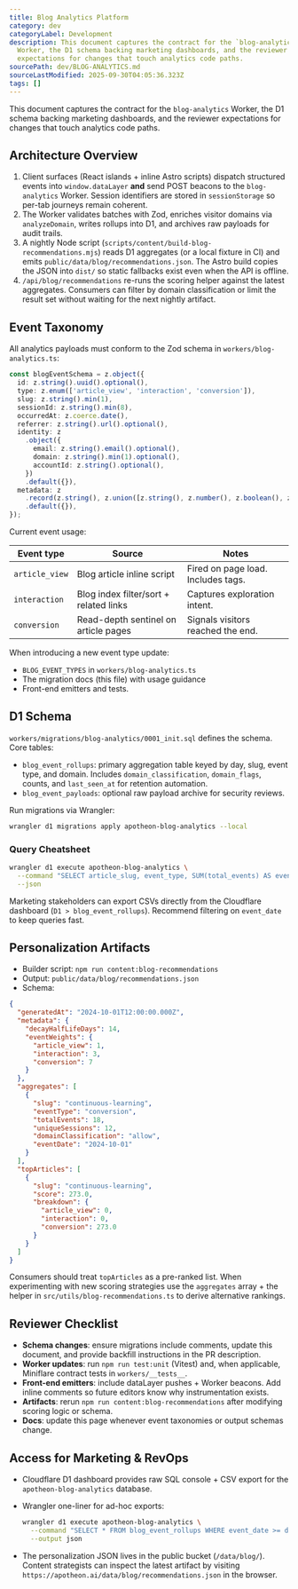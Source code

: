 ```yaml
---
title: Blog Analytics Platform
category: dev
categoryLabel: Development
description: This document captures the contract for the `blog-analytics`
  Worker, the D1 schema backing marketing dashboards, and the reviewer
  expectations for changes that touch analytics code paths.
sourcePath: dev/BLOG-ANALYTICS.md
sourceLastModified: 2025-09-30T04:05:36.323Z
tags: []
---
```


This document captures the contract for the `blog-analytics` Worker, the D1
schema backing marketing dashboards, and the reviewer expectations for changes
that touch analytics code paths.

## Architecture Overview

1. Client surfaces (React islands + inline Astro scripts) dispatch structured
   events into `window.dataLayer` **and** send POST beacons to the
   `blog-analytics` Worker. Session identifiers are stored in `sessionStorage`
   so per-tab journeys remain coherent.
2. The Worker validates batches with Zod, enriches visitor domains via
   `analyzeDomain`, writes rollups into D1, and archives raw payloads for audit
   trails.
3. A nightly Node script (`scripts/content/build-blog-recommendations.mjs`)
   reads D1 aggregates (or a local fixture in CI) and emits
   `public/data/blog/recommendations.json`. The Astro build copies the JSON into
   `dist/` so static fallbacks exist even when the API is offline.
4. `/api/blog/recommendations` re-runs the scoring helper against the latest
   aggregates. Consumers can filter by domain classification or limit the result
   set without waiting for the next nightly artifact.

## Event Taxonomy

All analytics payloads must conform to the Zod schema in
`workers/blog-analytics.ts`:

```ts
const blogEventSchema = z.object({
  id: z.string().uuid().optional(),
  type: z.enum(['article_view', 'interaction', 'conversion']),
  slug: z.string().min(1),
  sessionId: z.string().min(8),
  occurredAt: z.coerce.date(),
  referrer: z.string().url().optional(),
  identity: z
    .object({
      email: z.string().email().optional(),
      domain: z.string().min(1).optional(),
      accountId: z.string().optional(),
    })
    .default({}),
  metadata: z
    .record(z.string(), z.union([z.string(), z.number(), z.boolean(), z.null()]))
    .default({}),
});
```

Current event usage:

| Event type     | Source                                 | Notes                              |
| -------------- | -------------------------------------- | ---------------------------------- |
| `article_view` | Blog article inline script             | Fired on page load. Includes tags. |
| `interaction`  | Blog index filter/sort + related links | Captures exploration intent.       |
| `conversion`   | Read-depth sentinel on article pages   | Signals visitors reached the end.  |

When introducing a new event type update:

- `BLOG_EVENT_TYPES` in `workers/blog-analytics.ts`
- The migration docs (this file) with usage guidance
- Front-end emitters and tests.

## D1 Schema

`workers/migrations/blog-analytics/0001_init.sql` defines the schema. Core
tables:

- `blog_event_rollups`: primary aggregation table keyed by day, slug, event
  type, and domain. Includes `domain_classification`, `domain_flags`, counts,
  and `last_seen_at` for retention automation.
- `blog_event_payloads`: optional raw payload archive for security reviews.

Run migrations via Wrangler:

```bash
wrangler d1 migrations apply apotheon-blog-analytics --local
```

### Query Cheatsheet

```bash
wrangler d1 execute apotheon-blog-analytics \
  --command "SELECT article_slug, event_type, SUM(total_events) AS events FROM blog_event_rollups GROUP BY 1,2 ORDER BY events DESC" \
  --json
```

Marketing stakeholders can export CSVs directly from the Cloudflare dashboard
(`D1 > blog_event_rollups`). Recommend filtering on `event_date` to keep queries
fast.

## Personalization Artifacts

- Builder script: `npm run content:blog-recommendations`
- Output: `public/data/blog/recommendations.json`
- Schema:

```json
{
  "generatedAt": "2024-10-01T12:00:00.000Z",
  "metadata": {
    "decayHalfLifeDays": 14,
    "eventWeights": {
      "article_view": 1,
      "interaction": 3,
      "conversion": 7
    }
  },
  "aggregates": [
    {
      "slug": "continuous-learning",
      "eventType": "conversion",
      "totalEvents": 18,
      "uniqueSessions": 12,
      "domainClassification": "allow",
      "eventDate": "2024-10-01"
    }
  ],
  "topArticles": [
    {
      "slug": "continuous-learning",
      "score": 273.0,
      "breakdown": {
        "article_view": 0,
        "interaction": 0,
        "conversion": 273.0
      }
    }
  ]
}
```

Consumers should treat `topArticles` as a pre-ranked list. When experimenting
with new scoring strategies use the `aggregates` array + the helper in
`src/utils/blog-recommendations.ts` to derive alternative rankings.

## Reviewer Checklist

- **Schema changes**: ensure migrations include comments, update this document,
  and provide backfill instructions in the PR description.
- **Worker updates**: run `npm run test:unit` (Vitest) and, when applicable,
  Miniflare contract tests in `workers/__tests__`.
- **Front-end emitters**: include dataLayer pushes + Worker beacons. Add inline
  comments so future editors know why instrumentation exists.
- **Artifacts**: rerun `npm run content:blog-recommendations` after modifying
  scoring logic or schema.
- **Docs**: update this page whenever event taxonomies or output schemas change.

## Access for Marketing & RevOps

- Cloudflare D1 dashboard provides raw SQL console + CSV export for the
  `apotheon-blog-analytics` database.
- Wrangler one-liner for ad-hoc exports:

  ```bash
  wrangler d1 execute apotheon-blog-analytics \
    --command "SELECT * FROM blog_event_rollups WHERE event_date >= date('now', '-30 day')" \
    --output json
  ```

- The personalization JSON lives in the public bucket (`/data/blog/`). Content
  strategists can inspect the latest artifact by visiting
  `https://apotheon.ai/data/blog/recommendations.json` in the browser.
